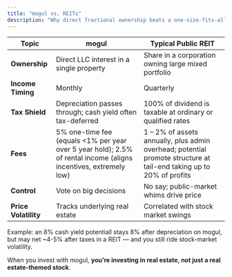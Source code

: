 ```yaml
---
title: "mogul vs. REITs"
description: "Why direct fractional ownership beats a one-size-fits-all REIT share."
---
```


| Topic                | mogul                                                                                                             | Typical Public REIT                                                                                                 |
| -------------------- | ----------------------------------------------------------------------------------------------------------------- | ------------------------------------------------------------------------------------------------------------------- |
| **Ownership**        | Direct LLC interest in a single property                                                                          | Share in a corporation owning large mixed portfolio                                                                 |
| **Income Timing**    | Monthly                                                                                                           | Quarterly                                                                                                           |
| **Tax Shield**       | Depreciation passes through; cash yield often tax-deferred                                                        | 100% of dividend is taxable at ordinary or qualified rates                                                          |
| **Fees**             | 5% one-time fee (equals \<1% per year over 5 year hold); 2.5% of rental income (aligns incentives, extremely low) | 1 – 2% of assets annually, plus admin overhead; potential promote structure at tail-end taking up to 20% of profits |
| **Control**          | Vote on big decisions                                                                                             | No say; public-market whims drive price                                                                             |
| **Price Volatility** | Tracks underlying real estate                                                                                     | Correlated with stock market swings                                                                                 |

Example: an 8% cash yield potentiall stays 8% after depreciation on mogul, but may net ~4-5% after taxes in a REIT — and you still ride stock-market volatility.

When you invest with mogul, **you’re investing in real estate, not just a real estate-themed stock**.